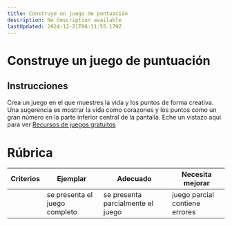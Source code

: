```yaml
---
title: Construye un juego de puntuación
description: No description available
lastUpdated: 2024-12-21T06:11:55.179Z
---
```


# Construye un juego de puntuación

## Instrucciones

Crea un juego en el que muestres la vida y los puntos de forma creativa. Una sugerencia es mostrar la vida como corazones y los puntos como un gran número en la parte inferior central de la pantalla. Eche un vistazo aquí para ver [Recursos de juegos gratuitos](https://www.kenney.nl/)

# Rúbrica

| Criterios | Ejemplar | Adecuado | Necesita mejorar |
| -------- | ---------------------- | --------------------------- | -------------------------- |
| | se presenta el juego completo | se presenta parcialmente el juego | juego parcial contiene errores |
